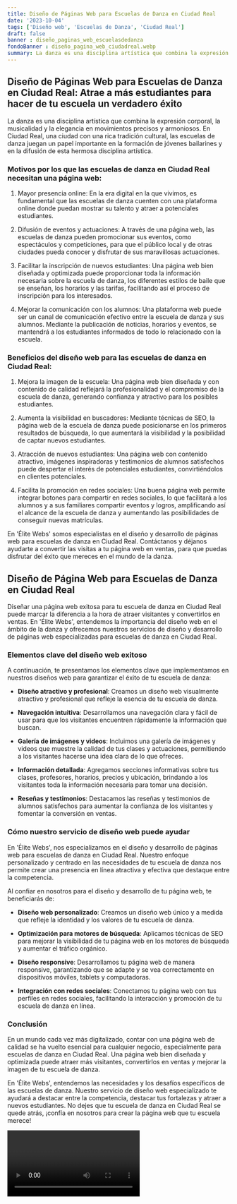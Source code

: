 ```yaml
---
title: Diseño de Páginas Web para Escuelas de Danza en Ciudad Real
date: '2023-10-04'
tags: ['Diseño web', 'Escuelas de Danza', 'Ciudad Real']
draft: false
banner : diseño_paginas_web_escuelasdedanza
fondoBanner : diseño_pagina_web_ciudadreal.webp
summary: La danza es una disciplina artística que combina la expresión corporal, la musicalidad y la elegancia en movimientos precisos y armoniosos. En Ciudad Real, una ciudad con una rica tradición cultural, las escuelas de danza juegan un papel importante en la formación de jóvenes bailarines y en la difusión de esta hermosa disciplina artística.
---
```


## Diseño de Páginas Web para Escuelas de Danza en Ciudad Real: Atrae a más estudiantes para hacer de tu escuela un verdadero éxito

La danza es una disciplina artística que combina la expresión corporal, la musicalidad y la elegancia en movimientos precisos y armoniosos. En Ciudad Real, una ciudad con una rica tradición cultural, las escuelas de danza juegan un papel importante en la formación de jóvenes bailarines y en la difusión de esta hermosa disciplina artística.

### Motivos por los que las escuelas de danza en Ciudad Real necesitan una página web:

1. Mayor presencia online: En la era digital en la que vivimos, es fundamental que las escuelas de danza cuenten con una plataforma online donde puedan mostrar su talento y atraer a potenciales estudiantes.

2. Difusión de eventos y actuaciones: A través de una página web, las escuelas de danza pueden promocionar sus eventos, como espectáculos y competiciones, para que el público local y de otras ciudades pueda conocer y disfrutar de sus maravillosas actuaciones.

3. Facilitar la inscripción de nuevos estudiantes: Una página web bien diseñada y optimizada puede proporcionar toda la información necesaria sobre la escuela de danza, los diferentes estilos de baile que se enseñan, los horarios y las tarifas, facilitando así el proceso de inscripción para los interesados.

4. Mejorar la comunicación con los alumnos: Una plataforma web puede ser un canal de comunicación efectivo entre la escuela de danza y sus alumnos. Mediante la publicación de noticias, horarios y eventos, se mantendrá a los estudiantes informados de todo lo relacionado con la escuela.

### Beneficios del diseño web para las escuelas de danza en Ciudad Real:

1. Mejora la imagen de la escuela: Una página web bien diseñada y con contenido de calidad reflejará la profesionalidad y el compromiso de la escuela de danza, generando confianza y atractivo para los posibles estudiantes.

2. Aumenta la visibilidad en buscadores: Mediante técnicas de SEO, la página web de la escuela de danza puede posicionarse en los primeros resultados de búsqueda, lo que aumentará la visibilidad y la posibilidad de captar nuevos estudiantes.

3. Atracción de nuevos estudiantes: Una página web con contenido atractivo, imágenes inspiradoras y testimonios de alumnos satisfechos puede despertar el interés de potenciales estudiantes, convirtiéndolos en clientes potenciales.

4. Facilita la promoción en redes sociales: Una buena página web permite integrar botones para compartir en redes sociales, lo que facilitará a los alumnos y a sus familiares compartir eventos y logros, amplificando así el alcance de la escuela de danza y aumentando las posibilidades de conseguir nuevas matrículas.

En 'Élite Webs' somos especialistas en el diseño y desarrollo de páginas web para escuelas de danza en Ciudad Real. Contáctanos y déjanos ayudarte a convertir las visitas a tu página web en ventas, para que puedas disfrutar del éxito que mereces en el mundo de la danza.

<GifSeo />

<Cta />

## Diseño de Página Web para Escuelas de Danza en Ciudad Real

Diseñar una página web exitosa para tu escuela de danza en Ciudad Real puede marcar la diferencia a la hora de atraer visitantes y convertirlos en ventas. En 'Élite Webs', entendemos la importancia del diseño web en el ámbito de la danza y ofrecemos nuestros servicios de diseño y desarrollo de páginas web especializadas para escuelas de danza en Ciudad Real.

### Elementos clave del diseño web exitoso

A continuación, te presentamos los elementos clave que implementamos en nuestros diseños web para garantizar el éxito de tu escuela de danza:

- **Diseño atractivo y profesional**: Creamos un diseño web visualmente atractivo y profesional que refleje la esencia de tu escuela de danza.

- **Navegación intuitiva**: Desarrollamos una navegación clara y fácil de usar para que los visitantes encuentren rápidamente la información que buscan.

- **Galería de imágenes y videos**: Incluimos una galería de imágenes y videos que muestre la calidad de tus clases y actuaciones, permitiendo a los visitantes hacerse una idea clara de lo que ofreces.

- **Información detallada**: Agregamos secciones informativas sobre tus clases, profesores, horarios, precios y ubicación, brindando a los visitantes toda la información necesaria para tomar una decisión.

- **Reseñas y testimonios**: Destacamos las reseñas y testimonios de alumnos satisfechos para aumentar la confianza de los visitantes y fomentar la conversión en ventas.

### Cómo nuestro servicio de diseño web puede ayudar

En 'Élite Webs', nos especializamos en el diseño y desarrollo de páginas web para escuelas de danza en Ciudad Real. Nuestro enfoque personalizado y centrado en las necesidades de tu escuela de danza nos permite crear una presencia en línea atractiva y efectiva que destaque entre la competencia.

Al confiar en nosotros para el diseño y desarrollo de tu página web, te beneficiarás de:

- **Diseño web personalizado**: Creamos un diseño web único y a medida que refleje la identidad y los valores de tu escuela de danza.

- **Optimización para motores de búsqueda**: Aplicamos técnicas de SEO para mejorar la visibilidad de tu página web en los motores de búsqueda y aumentar el tráfico orgánico.

- **Diseño responsive**: Desarrollamos tu página web de manera responsive, garantizando que se adapte y se vea correctamente en dispositivos móviles, tablets y computadoras.

- **Integración con redes sociales**: Conectamos tu página web con tus perfiles en redes sociales, facilitando la interacción y promoción de tu escuela de danza en línea.

### Conclusión

En un mundo cada vez más digitalizado, contar con una página web de calidad se ha vuelto esencial para cualquier negocio, especialmente para escuelas de danza en Ciudad Real. Una página web bien diseñada y optimizada puede atraer más visitantes, convertirlos en ventas y mejorar la imagen de tu escuela de danza.

En 'Élite Webs', entendemos las necesidades y los desafíos específicos de las escuelas de danza. Nuestro servicio de diseño web especializado te ayudará a destacar entre la competencia, destacar tus fortalezas y atraer a nuevos estudiantes. No dejes que tu escuela de danza en Ciudad Real se quede atrás, ¡confía en nosotros para crear la página web que tu escuela merece!

<Video />

<CtaBot job='Escuelas de Danza' city='Ciudad Real'/>

<Gmaps query='Ciudad Real+españa+maps' />